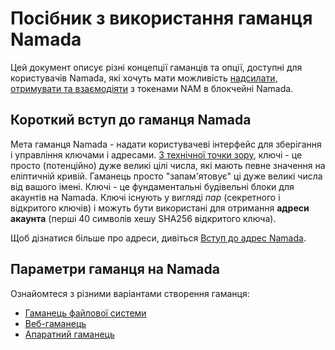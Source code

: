 # Посібник з використання гаманця Namada

Цей документ описує різні концепції гаманців та опції, доступні для користувачів Namada, які хочуть мати можливість [надсилати, отримувати та взаємодіяти](./transparent-accounts/send-and-receive-nam-tokens.mdx) з токенами NAM в блокчейні Namada.

## Короткий вступ до гаманця Namada
Мета гаманця Namada - надати користувачеві інтерфейс для зберігання і управління ключами і адресами.
[З технічної точки зору](https://vitalik.ca/general/2017/01/14/exploring_ecp.html), ключі - це просто (потенційно) дуже великі цілі числа, які мають певне значення на еліптичній кривій.
Гаманець просто "запам'ятовує" ці дуже великі числа від вашого імені. Ключі - це фундаментальні будівельні блоки для акаунтів на Namada.
Ключі існують у вигляді *пар* (секретного і відкритого ключів) і можуть бути використані для отримання **адреси акаунта** (перші 40 символів хешу SHA256 відкритого ключа).

Щоб дізнатися більше про адреси, дивіться [Вступ до адрес Namada](./transparent-accounts.mdx).

## Параметри гаманця на Namada

Ознайомтеся з різними варіантами створення гаманця:

- [Гаманець файлової системи](./wallet/file-system-wallet.mdx)
- [Веб-гаманець](./wallet/web-wallet.mdx)
- [Апаратний гаманець](./wallet/hardware-wallet.mdx)
